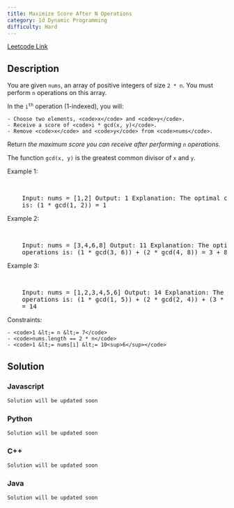 ```yaml
---
title: Maximize Score After N Operations
category: 1d Dynamic Programming
difficulty: Hard
---
```


<Callout>

[Leetcode Link](https://leetcode.com/problems/maximize-score-after-n-operations)

</Callout>

## Description

You are given <code>nums</code>, an array of positive integers of size <code>2 \* n</code>. You must perform <code>n</code> operations on this array.

In the <code>i<sup>th</sup></code> operation (1-indexed), you will:

    - Choose two elements, <code>x</code> and <code>y</code>.
    - Receive a score of <code>i * gcd(x, y)</code>.
    - Remove <code>x</code> and <code>y</code> from <code>nums</code>.

Return _the maximum score you can receive after performing _<code>n</code>_ operations._

The function <code>gcd(x, y)</code> is the greatest common divisor of <code>x</code> and <code>y</code>.

Example 1:

<br />
<pre className="overflow-x-auto">
	Input: nums = [1,2] Output: 1 Explanation: The optimal choice of operations
	is: (1 * gcd(1, 2)) = 1
</pre>

Example 2:

<br />
<pre className="overflow-x-auto">
	Input: nums = [3,4,6,8] Output: 11 Explanation: The optimal choice of
	operations is: (1 * gcd(3, 6)) + (2 * gcd(4, 8)) = 3 + 8 = 11
</pre>

Example 3:

<br />
<pre className="overflow-x-auto">
	Input: nums = [1,2,3,4,5,6] Output: 14 Explanation: The optimal choice of
	operations is: (1 * gcd(1, 5)) + (2 * gcd(2, 4)) + (3 * gcd(3, 6)) = 1 + 4 + 9
	= 14
</pre>

Constraints:

    - <code>1 &lt;= n &lt;= 7</code>
    - <code>nums.length == 2 * n</code>
    - <code>1 &lt;= nums[i] &lt;= 10<sup>6</sup></code>

## Solution

### Javascript

```javascript
Solution will be updated soon
```

### Python

```python
Solution will be updated soon
```

### C++

```cpp
Solution will be updated soon
```

### Java

```java
Solution will be updated soon
```
